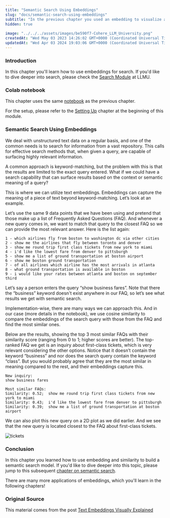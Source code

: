 ```yaml
---
title: "Semantic Search Using Embeddings"
slug: "docs/semantic-search-using-embeddings"
subtitle: "In the previous chapter you used an embedding to visualize a dataset of sentences. In this chapter, you'll learn how to use this embedding to search for the answer to a given query among the sentences in this dataset. Since the embedding takes semantics into account, this process is called _semantic search_. If you need a refresher, please check the <a target'_blank' href='/docs/semantic-search'>semantic search chapter</a> in Module 2."
hidden: true
 
image: "../../../assets/images/be590f7-Cohere_LLM_University.png"
createdAt: "Wed May 03 2023 14:26:02 GMT+0000 (Coordinated Universal Time)"
updatedAt: "Wed Apr 03 2024 19:03:06 GMT+0000 (Coordinated Universal Time)"
---
```

### Introduction

In this chapter you'll learn how to use embeddings for search. If you'd like to dive deeper into search, please check the [Search Module](https://cohere.com/llmu/what-is-semantic-search) at LLMU. 

### Colab notebook

This chapter uses the same [notebook](https://github.com/cohere-ai/notebooks/blob/main/notebooks/llmu/Visualizing_Text_Embeddings.ipynb) as the previous chapter.

For the setup, please refer to the <a target="_blank" href="/docs/setting-up">Setting Up</a> chapter at the beginning of this module.

### Semantic Search Using Embeddings

We deal with unstructured text data on a regular basis, and one of the common needs is to search for information from a vast repository. This calls for effective search methods that, when given a query, are capable of surfacing highly relevant information.

A common approach is keyword-matching, but the problem with this is that the results are limited to the exact query entered. What if we could have a search capability that can surface results based on the context or semantic meaning of a query?

This is where we can utilize text embeddings. Embeddings can capture the meaning of a piece of text beyond keyword-matching. Let’s look at an example.

Let’s use the same 9 data points that we have been using and pretend that those make up a list of Frequently Asked Questions (FAQ). And whenever a new query comes in, we want to match that query to the closest FAQ so we can provide the most relevant answer. Here is the list again:

```
1 - which airlines fly from boston to washington dc via other cities
2 - show me the airlines that fly between toronto and denver
3 - show me round trip first class tickets from new york to miami
4 - i'd like the lowest fare from denver to pittsburgh
5 - show me a list of ground transportation at boston airport
6 - show me boston ground transportation
7 - of all airlines which airline has the most arrivals in atlanta
8 - what ground transportation is available in boston
9 - i would like your rates between atlanta and boston on september third
```

Let’s say a person enters the query “show business fares”. Note that there the “business” keyword doesn't exist anywhere in our FAQ, so let’s see what results we get with semantic search.

Implementation-wise, there are many ways we can approach this. And in our case (more details in the notebook), we use cosine similarity to compare the embeddings of the search query with those from the FAQ and find the most similar ones.

Below are the results, showing the top 3 most similar FAQs with their similarity score (ranging from 0 to 1; higher scores are better). The top-ranked FAQ we get is an inquiry about first-class tickets, which is very relevant considering the other options. Notice that it doesn’t contain the keyword “business” and nor does the search query contain the keyword “class”. But you would probably agree that they are the most similar in meaning compared to the rest, and their embeddings capture this.

```
New inquiry:
show business fares 

Most similar FAQs:
Similarity: 0.52;  show me round trip first class tickets from new york to miami
Similarity: 0.43;  i'd like the lowest fare from denver to pittsburgh
Similarity: 0.39;  show me a list of ground transportation at boston airport
```

We can also plot this new query on a 2D plot as we did earlier. And we see that the new query is located closest to the FAQ about first-class tickets.

<img src='../../../assets/images/289e8be-image.png' alt='tickets' />


### Conclusion

In this chapter you learned how to use embedding and similarity to build a semantic search model. If you'd like to dive deeper into this topic, please jump to this subsequent <a target="_blank" href="/docs/deeper-semantic-search">chapter on semantic search</a>.

There are many more applications of embeddings, which you'll learn in the following chapters!

### Original Source

This material comes from the post <a target="_blank" href="https://cohere.com/llmu/text-embeddings/">Text Embeddings Visually Explained</a>
